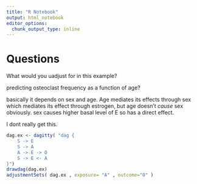 ```yaml
---
title: "R Notebook"
output: html_notebook
editor_options: 
  chunk_output_type: inline
---
```



# Questions 

What would you uadjust for in this example? 

predicting osteoclast frequency as a function of age? 

basically it depends on sex and age. Age mediates its effects through sex which mediates its effect through estrogen, but age doesn't *cause* sex obviously. 
sex causes higher basal level of E so has a direct effect.

I dont really get this. 

```r
dag.ex <- dagitty( "dag {
    S -> E  
    S -> A
    A -> E -> O
    S -> E <- A
}")
drawdag(dag.ex)
adjustmentSets( dag.ex , exposure= "A" , outcome="O" )

```